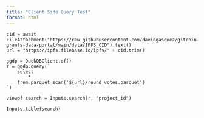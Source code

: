 ```yaml
---
title: "Client Side Query Test"
format: html
---
```


```ojs
cid = await FileAttachment("https://raw.githubusercontent.com/davidgasquez/gitcoin-grants-data-portal/main/data/IPFS_CID").text()
url = "https://ipfs.filebase.io/ipfs/" + cid.trim()
```

```ojs
ggdp = DuckDBClient.of()
r = ggdp.query(`
    select
        *
    from parquet_scan('${url}/round_votes.parquet')
`)

```

```ojs
viewof search = Inputs.search(r, "project_id")
```

```ojs
Inputs.table(search)
```
